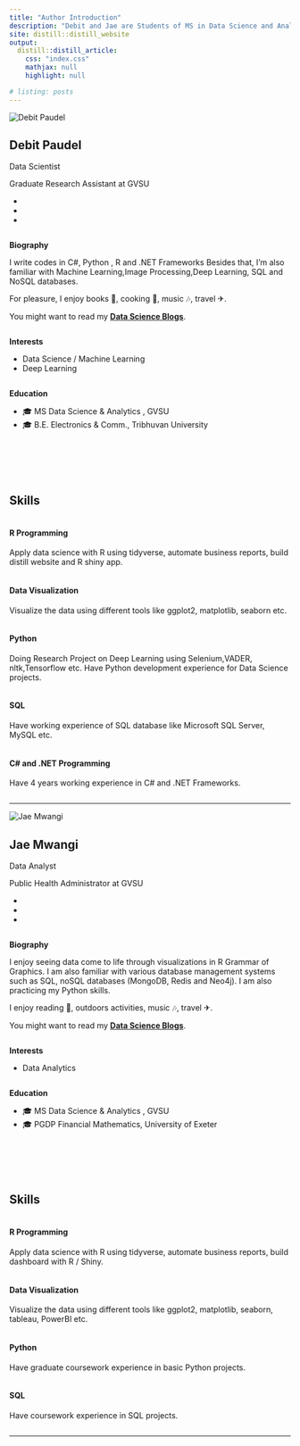 ```yaml
---
title: "Author Introduction"
description: "Debit and Jae are Students of MS in Data Science and Analytics."
site: distill::distill_website
output:
  distill::distill_article:
    css: "index.css"
    mathjax: null
    highlight: null

# listing: posts
---
```


::: {.row}
::: {.column .profile .left}
<img src="debit.jpeg" alt="Debit Paudel"/>
<div itemprop="name"><h2>Debit Paudel</h2></div>
::: {.job-title}
Data Scientist
:::
::: {.company}
Graduate Research Assistant at GVSU
:::
::: {.social-icons}
<!-- <ul> -->
<!-- <li> -->

<!-- <a href="/#contact" aria-label="envelope"> <i class="fas fa-envelope -->
<!-- pro-icon"></i> </a> -->

<!-- </li> -->
- [<i class="fab fa-github pro-icon"></i>](https://github.com/debit7) 
- [<i class="fab fa-linkedin pro-icon"></i>](https://linkedin.com/in/debit-paudel)
- [<i class="fab fa-instagram pro-icon"></i>](https://www.instagram.com/debit7)
:::
:::

::: {.column .right itemprop="description"}
<b class="bio">Biography</b>

I write codes in C#, Python , R  and .NET Frameworks  Besides that, I'm also familiar with Machine Learning,Image Processing,Deep Learning, SQL and NoSQL databases.

For pleasure, I enjoy books 📖, cooking 🍳, music 🎶, travel ✈.

You might want to read my [**Data Science Blogs**](./posts#category:Data_Science).

::: {.column .leftly}
**Interests**

-   Data Science / Machine Learning
-   Deep Learning
:::

::: {.column .rightly}
**Education**

-   [🎓]{.hat} MS Data Science & Analytics , GVSU
-   [🎓]{.hat} B.E. Electronics & Comm., Tribhuvan University
:::
:::
:::

</br></br></br>

::: {.row .skill}

## Skills {.skills}

::: {.column .colskill}
<i class="fab fa-r-project"></i>

#### R Programming

Apply data science with R using tidyverse, automate business reports, build  distill website  and R shiny app.
:::

::: {.column .colskill}
<i class="fas fa-chart-area"></i>

#### Data Visualization

Visualize the data using different tools like ggplot2, matplotlib, seaborn etc.
:::

::: {.column .colskill}
<i class="fab fa-python"></i>

#### Python

Doing Research Project on Deep Learning using Selenium,VADER, nltk,Tensorflow etc. Have Python development experience for Data Science projects.
:::

::: {.column .colskill}
<i class="fas fa-database"></i>

#### SQL

Have working experience of SQL database like  Microsoft SQL Server, MySQL etc.
:::

::: {.column .colskill}
<i class="fas fa-file-code"></i>

#### C# and .NET Programming
Have 4 years working experience in  C# and .NET Frameworks.
:::

::: {.column .colskill}

:::
:::

---

::: {.row}
::: {.column .profile .left}
<img src="Jae.jpg" alt="Jae Mwangi"/>
<div itemprop="name"><h2>Jae Mwangi</h2></div>
::: {.job-title}
Data Analyst
:::
::: {.company}
Public Health Administrator at GVSU
:::
::: {.social-icons}
<!-- <ul> -->
<!-- <li> -->

<!-- <a href="/#contact" aria-label="envelope"> <i class="fas fa-envelope -->
<!-- pro-icon"></i> </a> -->

<!-- </li> -->
- [<i class="fab fa-github pro-icon"></i>](https://github.com/debit7) 
- [<i class="fab fa-linkedin pro-icon"></i>](https://linkedin.com/in/debit-paudel)
- [<i class="fab fa-instagram pro-icon"></i>](https://www.instagram.com/debit7)
:::
:::

::: {.column .right itemprop="description"}
<b class="bio">Biography</b>

I enjoy seeing data come to life through visualizations in R Grammar of Graphics. I am also familiar with various database management systems such as SQL, noSQL databases (MongoDB, Redis and Neo4j). I am also practicing my Python skills.  

I enjoy reading 📖, outdoors activities, music 🎶, travel ✈.

You might want to read my [**Data Science Blogs**](./posts#category:Data_Science).

::: {.column .leftly}
**Interests**

-   Data Analytics 
:::

::: {.column .rightly}
**Education**

-   [🎓]{.hat} MS Data Science & Analytics , GVSU
-   [🎓]{.hat} PGDP Financial Mathematics, University of Exeter
:::
:::
:::

</br></br></br>

::: {.row .skill}

## Skills {.skills}

::: {.column .colskill}
<i class="fab fa-r-project"></i>

#### R Programming

Apply data science with R using tidyverse, automate business reports, build dashboard with R / Shiny.
:::

::: {.column .colskill}
<i class="fas fa-chart-area"></i>

#### Data Visualization

Visualize the data using different tools like ggplot2, matplotlib, seaborn, tableau, PowerBI etc.
:::

::: {.column .colskill}
<i class="fab fa-python"></i>

#### Python

Have graduate coursework experience in basic Python projects.
:::

::: {.column .colskill}
<i class="fas fa-database"></i>

#### SQL

Have coursework experience in SQL projects.
:::

::: {.column .colskill}


:::
:::

---
